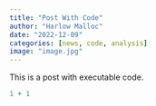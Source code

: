 ```yaml
---
title: "Post With Code"
author: "Harlow Malloc"
date: "2022-12-09"
categories: [news, code, analysis]
image: "image.jpg"
---
```


This is a post with executable code.

```r
1 + 1
```
